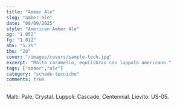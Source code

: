 ---
title: "Amber Ale"
slug: "amber-ale"
date: "08/09/2025"
style: "American Amber Ale"
og: "1.052"
fg: "1.012"
abv: "5.2%"
ibu: "28"
cover: "/images/covers/sample-tech.jpg"
excerpt: "Malto caramello, equilibrio con luppolo americano."
tags: ["amber","ale"]
category: "schede-tecniche"
comments: true
---

Malti: Pale, Crystal. Luppoli: Cascade, Centennial. Lievito: US-05.